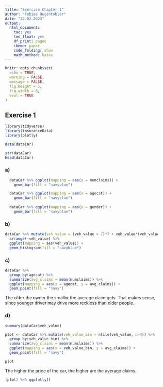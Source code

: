 ```yaml
---
title: "Exercise Chapter 1"
author: "Tobias Hugentobler"
date: "22.02.2023"
output:
  html_document:
    toc: yes
    toc_float: yes
    df_print: paged
    theme: paper
    code_folding: show
    math_method: katex
---
```

```r
knitr::opts_chunk$set(
  echo = TRUE, 
  warning = FALSE,
  message = FALSE, 
  fig.height = 5,
  fig.width = 6,
  eval = TRUE
)
```

## Exercise 1

```r
library(tidyverse)
library(insuranceData)
library(plotly)

data(dataCar)

str(dataCar)
head(dataCar)
```

### a)

```r

  dataCar %>% ggplot(mapping = aes(x = numclaims)) +
    geom_bar(fill = "navyblue")

  dataCar %>% ggplot(mapping = aes(x = agecat)) +
    geom_bar(fill = "navyblue")
    
  dataCar %>% ggplot(mapping = aes(x = gender)) +
    geom_bar(fill = "navyblue")
```

### b)
```r
dataCar %>% mutate(veh_value = (veh_value > 7)*7 + veh_value*(veh_value <= 7)) %>% 
  arrange(-veh_value) %>% 
  ggplot(mapping = aes(veh_value)) +
  geom_histogram(fill = "navyblue")
```
### c)
```r
dataCar %>%
  group_by(agecat) %>% 
  summarize(avg_claims = mean(numclaims)) %>% 
  ggplot(mapping = aes(x = agecat, y = avg_claims)) +
  geom_point(fill = "navy")
```
The older the owner the smaller the average claim gets. That makes sense, since younger driver may drive more reckless than older people.

### d)
```r
summary(dataCar$veh_value)
```


```r
plot <- dataCar %>% mutate(veh_value_bin = ntile(veh_value, n=4)) %>% 
  group_by(veh_value_bin) %>% 
  summarize(avg_claims = mean(numclaims)) %>% 
  ggplot(mapping = aes(x = veh_value_bin, y = avg_claims)) +
  geom_point(fill = "navy")

plot
```
The higher the price of the car, the higher are the average claims.

```r
(plot) %>% ggplotly()
```


